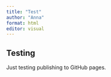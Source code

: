 ```yaml
---
title: "Test"
author: "Anna"
format: html
editor: visual
---
```


## Testing

Just testing publishing to GitHub pages.